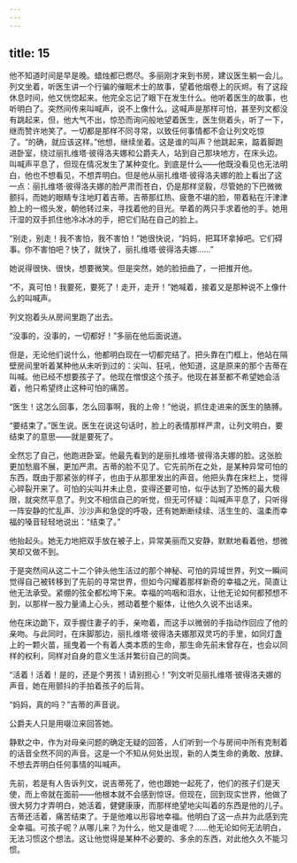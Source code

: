 ```yaml
---
---
---
```

title: 15
---




他不知道时间是早是晚。蜡烛都已燃尽。多丽刚才来到书房，建议医生躺一会儿。列文坐着，听医生讲一个行骗的催眠术士的故事，望着他烟卷上的灰烬。有了这段休息时间，他又恍惚起来。他完全忘记了眼下在发生什么。他听着医生的故事，也听明白了。突然间传来叫喊声，说不上像什么。这喊声是那样可怕，甚至列文都没有跳起来，但，他大气不出，惊恐而询问般地望着医生，医生侧着头，听了一下，继而赞许地笑了。一切都是那样不同寻常，以致任何事情都不会让列文吃惊了。“的确，就应该这样。”他想，继续坐着。这是谁的叫声？他跳起来，踮着脚跑进卧室，绕过丽扎维塔·彼得洛夫娜和公爵夫人，站到自己那块地方，在床头边。叫喊声平息了，但现在情况发生了某种变化。到底是什么——他既没看见也无法明白，他也不想看见，不想弄明白。但是他从丽扎维塔·彼得洛夫娜的脸上看出了这一点：丽扎维塔·彼得洛夫娜的脸严肃而苍白，仍是那样坚毅，尽管她的下巴微微颤抖，而她的眼睛专注地盯着吉蒂。吉蒂那红热、疲惫不堪的脸，带着粘在汗津津脸上的一绺头发，朝他转过来，寻找着他的目光。举着的两只手求着他的手。她用汗湿的双手抓住他冷冰冰的手，把它们贴在自己的脸上。

“别走，别走！我不害怕，我不害怕！”她很快说，“妈妈，把耳环拿掉吧。它们碍事。你不害怕吧？快了，就快了，丽扎维塔·彼得洛夫娜……”

她说得很快、很快，想要微笑。但是突然，她的脸扭曲了，一把推开他。

“不，真可怕！我要死，要死了！走开，走开！”她喊着，接着又是那种说不上像什么的叫喊声。

列文抱着头从房间里跑了出去。

“没事的，没事的，一切都好！”多丽在他后面说道。

但是，无论他们说什么，他都明白现在一切都完结了。把头靠在门框上，他站在隔壁房间里听着某种他从未听到过的：尖叫、狂吼，他知道，这是原来的那个吉蒂在叫喊。他已经不想要孩子了。他现在憎恨这个孩子。他现在甚至都不希望她会活着，他只希望终止这种可怕的痛苦。

“医生！这怎么回事，怎么回事啊，我的上帝！”他说，抓住走进来的医生的胳膊。

“要结束了。”医生说。医生在说这句话时，脸上的表情那样严肃，让列文明白，要结束了的意思——就是要死了。

全然忘了自己，他跑进卧室。他最先看到的是丽扎维塔·彼得洛夫娜的脸。这张脸更加愁眉不展，更加严肃。吉蒂的脸不见了。它先前所在之处，是某种异常可怕的东西，既由于那紧张的样子，也由于从那里发出的声音。他把头靠在床栏上，觉得心碎裂开来了。可怕的尖叫并未止息，变得还要可怕，似乎达到了恐怖的最大极限，就突然平息了。列文不相信自己的听觉，但无可怀疑：叫喊声平息了，只听得一阵安静的忙乱声、沙沙声和急促的呼吸，还有她断断续续、活生生的、温柔而幸福的嗓音轻轻地说出：“结束了。”

他抬起头。她无力地把双手放在被子上，异常美丽而又安静，默默地看着他，想微笑却又做不到。

于是突然间从这二十二个钟头他生活过的那个神秘、可怕的异域世界，列文一瞬间觉得自己被转移到了先前的寻常世界，但如今闪耀着那样新奇的幸福之光，简直让他无法承受。紧绷的弦全都松垮下来。幸福的呜咽和泪水，让他无论如何都预想不到，以那样一股力量涌上心头，撼动着整个躯体，让他久久说不出话来。

他在床边跪下，双手握住妻子的手，亲吻着，而这手以微弱的手指动作回应了他的亲吻。与此同时，在床脚那边，丽扎维塔·彼得洛夫娜那双灵巧的手里，如同灯盏上的一颗火苗，摇曳着一个有着人类本质的生命，那生命先前未曾存在，也会以同样的权利，同样对自身的意义生活并繁衍自己的同类。

“活着！活着！是的，还是个男孩！请别担心！”列文听见丽扎维塔·彼得洛夫娜的声音，她在用颤抖的手拍着孩子的后背。

“妈妈，真的吗？”吉蒂的声音说。

公爵夫人只是用啜泣来回答她。

静默之中，作为对母亲问题的确定无疑的回答，人们听到一个与房间中所有克制着的话音全然不同的声音。这是一个不知从何处出现，新的人类生命的勇敢、放肆、不想去弄明白任何事情的叫喊声。

先前，若是有人告诉列文，说吉蒂死了，他也跟她一起死了，他们的孩子们是天使，而上帝就在面前——他根本就不会感到惊讶。但现在，回到现实世界，他做了很大努力才弄明白，她活着，健健康康，而那样绝望地尖叫着的东西是他的儿子。吉蒂还活着，痛苦结束了。于是他难以形容地幸福。他明白了这一点并为此感到完全幸福。可孩子呢？从哪儿来？为什么，他又是谁呢？……他无论如何无法明白，无法习惯这个想法。这让他觉得是某种不必要的、多余的东西，对此他久久不能习惯。